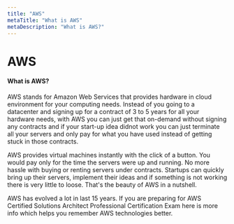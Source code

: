 ```yaml
---
title: "AWS"
metaTitle: "What is AWS"
metaDescription: "What is AWS?"
---
```

# AWS

#### What is AWS?
AWS stands for Amazon Web Services that provides hardware in cloud environment for your computing needs. Instead of you going to a datacenter and 
signing up for a contract of 3 to 5 years for all your hardware needs, with AWS you can just get that on-demand without signing any contracts and if 
your start-up idea didnot work you can just terminate all your servers and only pay for what you have used instead of getting stuck in those contracts.

AWS provides virtual machines instantly with the click of a button.  You would pay only for the time the servers were up and running. No more hassle
with buying or renting servers under contracts.  Startups can quickly bring up their servers, implement their ideas and if something is not working there
is very little to loose. That's the beauty of AWS in a nutshell. 

AWS has evolved a lot in last 15 years. If you are preparing for AWS Certified Solutions Architect Professional Certification Exam here 
is more info which helps you remember AWS technologies better.  




